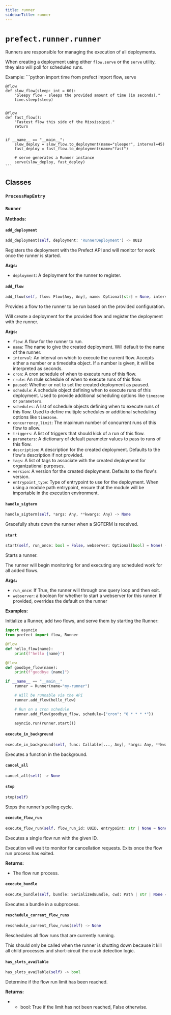 ```yaml
---
title: runner
sidebarTitle: runner
---
```


# `prefect.runner.runner`



Runners are responsible for managing the execution of all deployments.

When creating a deployment using either `flow.serve` or the `serve` utility,
they also will poll for scheduled runs.

Example:
    ```python
    import time
    from prefect import flow, serve


    @flow
    def slow_flow(sleep: int = 60):
        "Sleepy flow - sleeps the provided amount of time (in seconds)."
        time.sleep(sleep)


    @flow
    def fast_flow():
        "Fastest flow this side of the Mississippi."
        return


    if __name__ == "__main__":
        slow_deploy = slow_flow.to_deployment(name="sleeper", interval=45)
        fast_deploy = fast_flow.to_deployment(name="fast")

        # serve generates a Runner instance
        serve(slow_deploy, fast_deploy)
    ```



## Classes

### `ProcessMapEntry` <sup><a href="https://github.com/prefecthq/prefect/blob/main/src/prefect/runner/runner.py#L142" target="_blank"><Icon icon="github" style="width: 14px; height: 14px;" /></a></sup>

### `Runner` <sup><a href="https://github.com/prefecthq/prefect/blob/main/src/prefect/runner/runner.py#L147" target="_blank"><Icon icon="github" style="width: 14px; height: 14px;" /></a></sup>

**Methods:**

#### `add_deployment` <sup><a href="https://github.com/prefecthq/prefect/blob/main/src/prefect/runner/runner.py#L263" target="_blank"><Icon icon="github" style="width: 14px; height: 14px;" /></a></sup>

```python
add_deployment(self, deployment: 'RunnerDeployment') -> UUID
```

Registers the deployment with the Prefect API and will monitor for work once
the runner is started.

**Args:**
- `deployment`: A deployment for the runner to register.


#### `add_flow` <sup><a href="https://github.com/prefecthq/prefect/blob/main/src/prefect/runner/runner.py#L290" target="_blank"><Icon icon="github" style="width: 14px; height: 14px;" /></a></sup>

```python
add_flow(self, flow: Flow[Any, Any], name: Optional[str] = None, interval: Optional[Union[Iterable[Union[int, float, datetime.timedelta]], int, float, datetime.timedelta]] = None, cron: Optional[Union[Iterable[str], str]] = None, rrule: Optional[Union[Iterable[str], str]] = None, paused: Optional[bool] = None, schedule: Optional[Schedule] = None, schedules: Optional['FlexibleScheduleList'] = None, concurrency_limit: Optional[Union[int, ConcurrencyLimitConfig, None]] = None, parameters: Optional[dict[str, Any]] = None, triggers: Optional[List[Union[DeploymentTriggerTypes, TriggerTypes]]] = None, description: Optional[str] = None, tags: Optional[List[str]] = None, version: Optional[str] = None, enforce_parameter_schema: bool = True, entrypoint_type: EntrypointType = EntrypointType.FILE_PATH) -> UUID
```

Provides a flow to the runner to be run based on the provided configuration.

Will create a deployment for the provided flow and register the deployment
with the runner.

**Args:**
- `flow`: A flow for the runner to run.
- `name`: The name to give the created deployment. Will default to the name
of the runner.
- `interval`: An interval on which to execute the current flow. Accepts either a number
or a timedelta object. If a number is given, it will be interpreted as seconds.
- `cron`: A cron schedule of when to execute runs of this flow.
- `rrule`: An rrule schedule of when to execute runs of this flow.
- `paused`: Whether or not to set the created deployment as paused.
- `schedule`: A schedule object defining when to execute runs of this deployment.
Used to provide additional scheduling options like `timezone` or `parameters`.
- `schedules`: A list of schedule objects defining when to execute runs of this flow.
Used to define multiple schedules or additional scheduling options like `timezone`.
- `concurrency_limit`: The maximum number of concurrent runs of this flow to allow.
- `triggers`: A list of triggers that should kick of a run of this flow.
- `parameters`: A dictionary of default parameter values to pass to runs of this flow.
- `description`: A description for the created deployment. Defaults to the flow's
description if not provided.
- `tags`: A list of tags to associate with the created deployment for organizational
purposes.
- `version`: A version for the created deployment. Defaults to the flow's version.
- `entrypoint_type`: Type of entrypoint to use for the deployment. When using a module path
entrypoint, ensure that the module will be importable in the execution environment.


#### `handle_sigterm` <sup><a href="https://github.com/prefecthq/prefect/blob/main/src/prefect/runner/runner.py#L405" target="_blank"><Icon icon="github" style="width: 14px; height: 14px;" /></a></sup>

```python
handle_sigterm(self, *args: Any, **kwargs: Any) -> None
```

Gracefully shuts down the runner when a SIGTERM is received.


#### `start` <sup><a href="https://github.com/prefecthq/prefect/blob/main/src/prefect/runner/runner.py#L414" target="_blank"><Icon icon="github" style="width: 14px; height: 14px;" /></a></sup>

```python
start(self, run_once: bool = False, webserver: Optional[bool] = None) -> None
```

Starts a runner.

The runner will begin monitoring for and executing any scheduled work for all added flows.

**Args:**
- `run_once`: If True, the runner will through one query loop and then exit.
- `webserver`: a boolean for whether to start a webserver for this runner. If provided,
overrides the default on the runner

**Examples:**

Initialize a Runner, add two flows, and serve them by starting the Runner:

```python
import asyncio
from prefect import flow, Runner

@flow
def hello_flow(name):
    print(f"hello {name}")

@flow
def goodbye_flow(name):
    print(f"goodbye {name}")

if __name__ == "__main__"
    runner = Runner(name="my-runner")

    # Will be runnable via the API
    runner.add_flow(hello_flow)

    # Run on a cron schedule
    runner.add_flow(goodbye_flow, schedule={"cron": "0 * * * *"})

    asyncio.run(runner.start())
```


#### `execute_in_background` <sup><a href="https://github.com/prefecthq/prefect/blob/main/src/prefect/runner/runner.py#L503" target="_blank"><Icon icon="github" style="width: 14px; height: 14px;" /></a></sup>

```python
execute_in_background(self, func: Callable[..., Any], *args: Any, **kwargs: Any) -> 'concurrent.futures.Future[Any]'
```

Executes a function in the background.


#### `cancel_all` <sup><a href="https://github.com/prefecthq/prefect/blob/main/src/prefect/runner/runner.py#L514" target="_blank"><Icon icon="github" style="width: 14px; height: 14px;" /></a></sup>

```python
cancel_all(self) -> None
```

#### `stop` <sup><a href="https://github.com/prefecthq/prefect/blob/main/src/prefect/runner/runner.py#L531" target="_blank"><Icon icon="github" style="width: 14px; height: 14px;" /></a></sup>

```python
stop(self)
```

Stops the runner's polling cycle.


#### `execute_flow_run` <sup><a href="https://github.com/prefecthq/prefect/blob/main/src/prefect/runner/runner.py#L549" target="_blank"><Icon icon="github" style="width: 14px; height: 14px;" /></a></sup>

```python
execute_flow_run(self, flow_run_id: UUID, entrypoint: str | None = None, command: str | None = None, cwd: Path | str | None = None, env: dict[str, str | None] | None = None, task_status: anyio.abc.TaskStatus[int] = anyio.TASK_STATUS_IGNORED, stream_output: bool = True) -> anyio.abc.Process | None
```

Executes a single flow run with the given ID.

Execution will wait to monitor for cancellation requests. Exits once
the flow run process has exited.

**Returns:**
- The flow run process.


#### `execute_bundle` <sup><a href="https://github.com/prefecthq/prefect/blob/main/src/prefect/runner/runner.py#L612" target="_blank"><Icon icon="github" style="width: 14px; height: 14px;" /></a></sup>

```python
execute_bundle(self, bundle: SerializedBundle, cwd: Path | str | None = None, env: dict[str, str | None] | None = None) -> None
```

Executes a bundle in a subprocess.


#### `reschedule_current_flow_runs` <sup><a href="https://github.com/prefecthq/prefect/blob/main/src/prefect/runner/runner.py#L903" target="_blank"><Icon icon="github" style="width: 14px; height: 14px;" /></a></sup>

```python
reschedule_current_flow_runs(self) -> None
```

Reschedules all flow runs that are currently running.

This should only be called when the runner is shutting down because it kill all
child processes and short-circuit the crash detection logic.


#### `has_slots_available` <sup><a href="https://github.com/prefecthq/prefect/blob/main/src/prefect/runner/runner.py#L1150" target="_blank"><Icon icon="github" style="width: 14px; height: 14px;" /></a></sup>

```python
has_slots_available(self) -> bool
```

Determine if the flow run limit has been reached.

**Returns:**
- - bool: True if the limit has not been reached, False otherwise.

